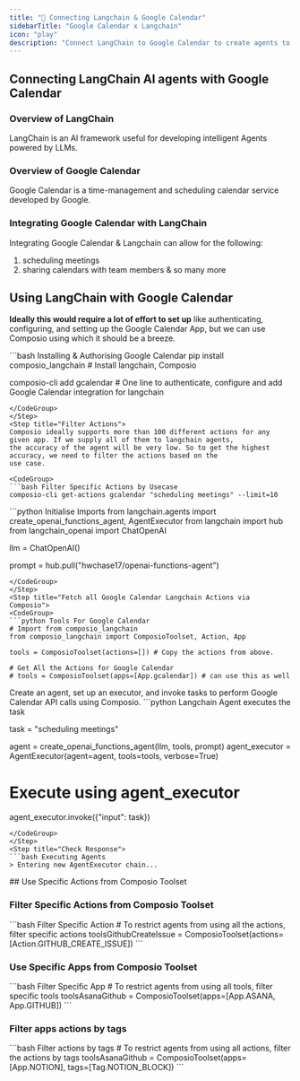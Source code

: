 ```yaml
---
title: "🚀 Connecting Langchain & Google Calendar"
sidebarTitle: "Google Calendar x Langchain"
icon: "play"
description: "Connect LangChain to Google Calendar to create agents to perform tasks using natural language"
---
```


## Connecting LangChain AI agents with Google Calendar

### Overview of LangChain

LangChain is an AI framework useful for developing intelligent Agents powered by LLMs.

### Overview of Google Calendar

Google Calendar is a time-management and scheduling calendar service developed by Google.

### Integrating Google Calendar with LangChain

Integrating Google Calendar & Langchain can allow for the following:

1. scheduling meetings
2. sharing calendars with team members
& so many more

## Using LangChain with Google Calendar

<Steps>
<Step title="Setting Up the Environment">

**Ideally this would require a lot of effort to set up** like authenticating, configuring, and setting up the Google Calendar App, but we can use Composio using which it should be a breeze.

<CodeGroup>
```bash Installing & Authorising Google Calendar
pip install composio_langchain # Install langchain, Composio 

composio-cli add gcalendar # One line to authenticate, configure and add Google Calendar integration for langchain
```
</CodeGroup>
</Step>
<Step title="Filter Actions">
Composio ideally supports more than 100 different actions for any given app. If we supply all of them to langchain agents, 
the accuracy of the agent will be very low. So to get the highest accuracy, we need to filter the actions based on the 
use case.

<CodeGroup>
```bash Filter Specific Actions by Usecase
composio-cli get-actions gcalendar "scheduling meetings" --limit=10
```
</CodeGroup>

</Step>
<Step title="Import Base Packages">

<CodeGroup>
```python Initialise Imports
from langchain.agents import create_openai_functions_agent, AgentExecutor
from langchain import hub
from langchain_openai import ChatOpenAI


llm = ChatOpenAI()

prompt = hub.pull("hwchase17/openai-functions-agent")
```
</CodeGroup>
</Step>
<Step title="Fetch all Google Calendar Langchain Actions via Composio">
<CodeGroup>
```python Tools For Google Calendar
# Import from composio_langchain
from composio_langchain import ComposioToolset, Action, App

tools = ComposioToolset(actions=[]) # Copy the actions from above. 

# Get All the Actions for Google Calendar
# tools = ComposioToolset(apps=[App.gcalendar]) # can use this as well
```
</CodeGroup>
</Step>
<Step title="Execute the Agent">
Create an agent, set up an executor, and invoke tasks to perform Google Calendar API calls using Composio. 
<CodeGroup>
```python Langchain Agent executes the task

task = "scheduling meetings"

agent = create_openai_functions_agent(llm, tools, prompt)
agent_executor = AgentExecutor(agent=agent, tools=tools, verbose=True)

# Execute using agent_executor
agent_executor.invoke({"input": task})
```
</CodeGroup>
</Step>
<Step title="Check Response">
```bash Executing Agents
> Entering new AgentExecutor chain...
```
</Step>
</Steps>
## Use Specific Actions from Composio Toolset

### Filter Specific Actions from Composio Toolset

<CodeGroup>
```bash Filter Specific Action
# To restrict agents from using all the actions, filter specific actions
toolsGithubCreateIssue = ComposioToolset(actions=[Action.GITHUB_CREATE_ISSUE])
```
</CodeGroup>

### Use Specific Apps from Composio Toolset
<CodeGroup>
```bash Filter Specific App
# To restrict agents from using all tools, filter specific tools
toolsAsanaGithub = ComposioToolset(apps=[App.ASANA, App.GITHUB])
```
</CodeGroup>

### Filter apps actions by tags 
<CodeGroup>
```bash Filter actions by tags
# To restrict agents from using all actions, filter the actions by tags
toolsAsanaGithub = ComposioToolset(apps=[App.NOTION], tags=[Tag.NOTION_BLOCK])
```
</CodeGroup>

